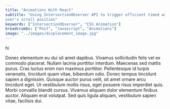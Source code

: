 ```yaml
---
title: "Animations With React"
subtitle: "Using IntersectionObserver API to trigger efficient timed animations dependent on a
user's scroll position"
keywords: ["IntersectionObserver", "CSS Animation"]
breadcrumbs: ["Post", "Javascript", "Animations"]
image: "../images/displacement_image.jpg"
---
```


hi

Donec elementum eu dui sit amet dapibus. Vivamus sollicitudin felis vel ex commodo placerat. Nullam lacinia porttitor interdum. Maecenas sed mattis purus. Cras luctus enim non maximus porttitor. Pellentesque id turpis venenatis, tincidunt quam vitae, bibendum odio. Donec tempus tincidunt sapien a dignissim. Quisque auctor purus velit, sit amet ornare arcu tincidunt eget. Ut vestibulum mollis risus, eget posuere risus imperdiet quis. Morbi convallis blandit cursus. Vivamus aliquam dolor elementum finibus auctor. Aliquam erat volutpat. Sed quis ligula aliquam, vestibulum sapien vitae, facilisis dui.
